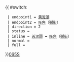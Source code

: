 {{ #switch: {{{format|}}}
  | endpoint1 = [[黃泥頭公共運輸交匯處|黃泥頭]]
  | endpoint2 = [[旺角]]（[[弼街]]）
  | direction = 2
  | status = {{HK Bus Status|N}}
  | inline = [[黃泥頭公共運輸交匯處|黃泥頭]] ↔ [[旺角]]（[[弼街]]）
  | normal =
  | full =
}}<noinclude>[[category:新界專線小巴路線模板|065S]]</noinclude>